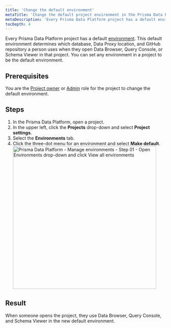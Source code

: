 ```yaml
---
title: 'Change the default environment'
metaTitle: 'Change the default project environment in the Prisma Data Platform'
metaDescription: 'Every Prisma Data Platform project has a default environment. This default environment determines which database, Data Proxy location, and GitHub repository a person uses when they open Data Browser, Query Console, or Schema Viewer in that project. You can set any environment in a project to be the default environment.'
tocDepth: 4
---
```


<TopBlock>

Every Prisma Data Platform project has a default [environment](/data-platform/classic-projects/platform/environments). This default environment determines which database, Data Proxy location, and GitHub repository a person uses when they open Data Browser, Query Console, or Schema Viewer in that project. You can set any environment in a project to be the default environment.

</TopBlock>

## Prerequisites

You are the [Project owner](/data-platform/classic-projects/platform/members/roles-permissions) or [Admin](/data-platform/classic-projects/platform/members/roles-permissions) role for the project to change the default environment.

## Steps

1. In the Prisma Data Platform, open a project.
2. In the upper left, click the **Projects** drop-down and select **Project settings**.
3. Select the **Environments** tab.
4. Click the three-dot menu for an environment and select **Make default**.
   <img
     src="../../../images/environments/edit-01-change-default.png"
     alt="Prisma Data Platform - Manage environments - Step 01 - Open Environments drop-down and click View all environments"
     width="450px"
   />

## Result

When someone opens the project, they use Data Browser, Query Console, and Schema Viewer in the new default environment.
